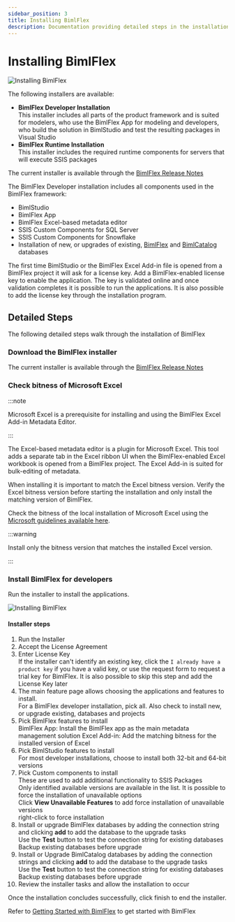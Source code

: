 ---
sidebar_position: 3
title: Installing BimlFlex
description: Documentation providing detailed steps in the installation of BimlFlex App.
---
<head>
  <meta name="varigenceProduct" content="BimlFlex"></meta>
  <meta name="varigenceArticleType" content="Walkthrough"></meta>
</head>


# Installing BimlFlex

![Installing BimlFlex](https://www.youtube.com/watch?v=T0PvDwfYqWo?rel=0&autoplay=0 "Installing BimlFlex")

The following installers are available:

* **BimlFlex Developer Installation**  
    This installer includes all parts of the product framework and is suited for modelers, who use the BimlFlex App for modeling and developers, who build the solution in BimlStudio and test the resulting packages in Visual Studio
* **BimlFlex Runtime Installation**  
    This installer includes the required runtime components for servers that will execute SSIS packages

The current installer is available through the [BimlFlex Release Notes](../release-notes)

The BimlFlex Developer installation includes all components used in the BimlFlex framework:

* BimlStudio
* BimlFlex App
* BimlFlex Excel-based metadata editor
* SSIS Custom Components for SQL Server
* SSIS Custom Components for Snowflake
* Installation of new, or upgrades of existing, [BimlFlex](./installing-metadata-database) and [BimlCatalog](./installing-bimlcatalog-database) databases

The first time BimlStudio or the BimlFlex Excel Add-in file is opened from a BimlFlex project it will ask for a license key. Add a BimlFlex-enabled license key to enable the application. The key is validated online and once validation completes it is possible to run the applications. It is also possible to add the license key through the installation program.

## Detailed Steps

The following detailed steps walk through the installation of BimlFlex

### Download the BimlFlex installer

The current installer is available through the [BimlFlex Release Notes](../release-notes)

### Check bitness of Microsoft Excel



:::note

Microsoft Excel is a prerequisite for installing and using the BimlFlex Excel Add-in Metadata Editor.

:::


The Excel-based metadata editor is a plugin for Microsoft Excel. This tool adds a separate tab in the Excel ribbon UI when the BimlFlex-enabled Excel workbook is opened from a BimlFlex project. The Excel Add-in is suited for bulk-editing of metadata.

When installing it is important to match the Excel bitness version. Verify the Excel bitness version before starting the installation and only install the matching version of BimlFlex.

Check the bitness of the local installation of Microsoft Excel using the [Microsoft guidelines available here](https://support.office.com/en-us/article/About-Office-What-version-of-Office-am-I-using-932788B8-A3CE-44BF-BB09-E334518B8B19).



:::warning

Install only the bitness version that matches the installed Excel version.

:::


### Install BimlFlex for developers

Run the installer to install the applications.

![Installing BimlFlex](/img/bimlflex/bimlflex-ss-v5-install-bimlflex-2020.png)

#### Installer steps

1. Run the Installer
1. Accept the License Agreement
1. Enter License Key  
    If the installer can't identify an existing key, click the `I already have a product key` if you have a valid key, or use the request form to request a trial key for BimlFlex. It is also possible to skip this step and add the License Key later
1. The main feature page allows choosing the applications and features to install.  
    For a BimlFlex developer installation, pick all. Also check to install new, or upgrade existing, databases and projects
1. Pick BimlFlex features to install  
    BimlFlex App: Install the BimlFlex app as the main metadata management solution
    Excel Add-in: Add the matching bitness for the installed version of Excel
1. Pick BimlStudio features to install  
    For most developer installations, choose to install both 32-bit and 64-bit versions
1. Pick Custom components to install  
    These are used to add additional functionality to SSIS Packages  
    Only identified available versions are available in the list. It is possible to force the installation of unavailable options  
    Click **View Unavailable Features** to add force installation of unavailable versions  
    right-click to force installation  
1. Install or upgrade BimlFlex databases by adding the connection string and clicking **add** to add the database to the upgrade tasks  
    Use the **Test** button to test the connection string for existing databases  
    Backup existing databases before upgrade  
1. Install or Upgrade BimlCatalog databases by adding the connection strings and clicking **add** to add the database to the upgrade tasks  
    Use the **Test** button to test the connection string for existing databases  
    Backup existing databases before upgrade  
1. Review the installer tasks and allow the installation to occur

Once the installation concludes successfully, click finish to end the installer.

Refer to [Getting Started with BimlFlex](../getting-started) to get started with BimlFlex
